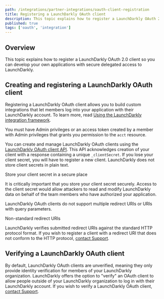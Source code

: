 ```yaml
---
path: /integrations/partner-integrations/oauth-client-registration
title: Registering a LaunchDarkly OAuth client
description: This topic explains how to register a LaunchDarkly OAuth 2.0 client so you can develop your own applications with secure delegated access to LaunchDarkly.
published: true
tags: ['oauth', 'integration']
---
```


## Overview

This topic explains how to register a LaunchDarkly OAuth 2.0 client so you can develop your own applications with secure delegated access to LaunchDarkly.

## Creating and registering a LaunchDarkly OAuth client

Registering a LaunchDarkly OAuth client allows you to build custom integrations that let members log into your application with their LaunchDarkly account. To learn more, read [Using the LaunchDarkly integration framework](/integrations/building-integrations).

You must have Admin privileges or an access token created by a member with Admin privileges that grants you permission to the `acct` resource.

You can create and manage LaunchDarkly OAuth clients using the [LaunchDarkly OAuth client API](<https://apidocs.launchdarkly.com/tag/OAuth2-Clients-(beta)>). This API acknowledges creation of your client with a response containing a unique `_clientSecret`. If you lose your client secret, you will have to register a new client. LaunchDarkly does not store client secrets in plain text.

<Callout intent="alert">
<CalloutTitle>Store your client secret in a secure place</CalloutTitle>
<CalloutDescription>

It is critically important that you store your client secret securely. Access to the client secret would allow attackers to read and modify LaunchDarkly data on behalf of the team members who have authorized your application.

</CalloutDescription>
</Callout>

LaunchDarkly OAuth clients do not support multiple redirect URIs or URIs with query parameters.

<Callout intent="info">
<CalloutTitle>Non-standard redirect URIs</CalloutTitle>
<CalloutDescription>

LaunchDarkly verifies submitted redirect URIs against the standard HTTP protocol format. If you wish to register a client with a redirect URI that does not conform to the HTTP protocol, [contact Support](https://support.launchdarkly.com/hc/en-us/requests/new).

  </CalloutDescription>
</Callout>

## Verifying a LaunchDarkly OAuth client

By default, LaunchDarkly OAuth clients are unverified, meaning they only provide identity verification for members of your LaunchDarkly organization. LaunchDarkly offers the option to "verify" an OAuth client to allow people outside of your LaunchDarkly organization to log in with their LaunchDarkly account. If you wish to verify a LaunchDarkly OAuth client, [contact Support](https://support.launchdarkly.com/hc/en-us/requests/new).
